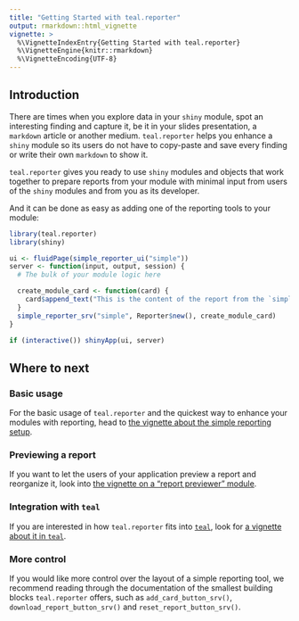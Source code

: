 ```yaml
---
title: "Getting Started with teal.reporter"
output: rmarkdown::html_vignette
vignette: >
  %\VignetteIndexEntry{Getting Started with teal.reporter}
  %\VignetteEngine{knitr::rmarkdown}
  %\VignetteEncoding{UTF-8}
---
```


## Introduction
There are times when you explore data in your `shiny` module, spot an interesting finding and capture it, be it in
your slides presentation, a `markdown` article or another medium. `teal.reporter` helps you enhance a `shiny` module
so its users do not have to copy-paste and save every finding or write their own `markdown` to show it.

`teal.reporter` gives you ready to use `shiny` modules and objects that work together to prepare reports from
your module with minimal input from users of the `shiny` modules and from you as its developer.

And it can be done as easy as adding one of the reporting tools to your module:

```r
library(teal.reporter)
library(shiny)

ui <- fluidPage(simple_reporter_ui("simple"))
server <- function(input, output, session) {
  # The bulk of your module logic here

  create_module_card <- function(card) {
    card$append_text("This is the content of the report from the `simple` module")
  }
  simple_reporter_srv("simple", Reporter$new(), create_module_card)
}

if (interactive()) shinyApp(ui, server)
```

## Where to next
### Basic usage
For the basic usage of `teal.reporter` and the quickest way to enhance your modules with reporting, head to
[the vignette about the simple reporting setup](./simpleReporter.html).

### Previewing a report
If you want to let the users of your application preview a report and reorganize it, look into
[the vignette on a "report previewer" module](./previewerReporter.html).

### Integration with `teal`
If you are interested in how `teal.reporter` fits into [`teal`](https://insightsengineering.github.io/teal/), look for
[a vignette about it in `teal`](https://insightsengineering.github.io/teal/latest-tag/articles/adding-support-for-reporting.html).

### More control
If you would like more control over the layout of a simple reporting tool, we recommend reading through the documentation
of the smallest building blocks `teal.reporter` offers, such as `add_card_button_srv()`, `download_report_button_srv()`
and `reset_report_button_srv()`.
